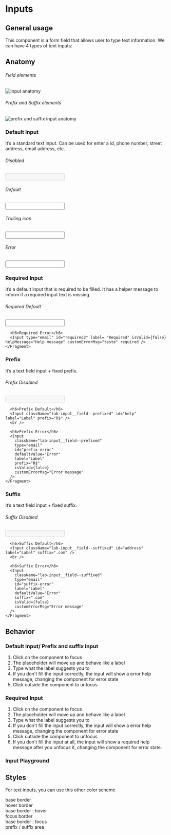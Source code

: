 

<Meta title="Components | Text Inputs" component={Input} />

<div class="docs-title">
  <div>
    <h1 class="docs-title__text">Inputs</h1>
  </div>
</div>

<div class="docs-content">

## General usage

This component is a form field that allows user to type text information.
We can have 4 types of text inputs:

## Anatomy

###### Field elements
![input anatomy](docs/anatomy.png)

###### Prefix and Suffix elements
![prefix and suffix input anatomy](docs/anatomy-02.png)
<br />

### Default Input

It’s a standard text input. Can be used for enter a id, phone number, street address, email address, etc.

<Preview>
  <Story name="Default Input">
    <Fragment>
      <h6>Disabled</h6>
      <Input type="text" id="disabled" label="Disabled" disabled />
      <br />
      <h6>Default</h6>
      <Input id="id" label="Label" />
      <br />
      <h6>Trailing icon</h6>
      <Input id="id2" label="Label" icon="eye-opened" iconColor="mineral70" />
      <br />
      <h6>Error</h6>
      <Input type="email" id="error" label="Name" defaultValue="Teste" customErrorMsg="Error message" />
    </Fragment>
  </Story>
</Preview>

### Required Input

It’s a default input that is required to be filled. It has a helper message to inform if a required input text is missing.

<Preview>
  <Story name="Required Input">
    <Fragment>
      <h6>Required Default</h6>
      <Input type="text" id="required" label= "Label" helpMessage="Help message" required />
      
      <h6>Required Error</h6>
      <Input type="email" id="required2" label= "Required" isValid={false} helpMessage="Help message" customErrorMsg="teste" required />
    </Fragment>
  </Story>
</Preview>

### Prefix

It’s a text field input + fixed prefix.

<Preview>
  <Story name="Prefix Input">
    <Fragment>
      <h6>Prefix Disabled</h6>
      <Input className="lab-input__field--prefixed" id="prefix" label="Label" prefix="R$" disabled />
      <br />
      
      <h6>Prefix Default</h6>
      <Input className="lab-input__field--prefixed" id="help" label="Label" prefix="R$" />
      <br />
      
      <h6>Prefix Error</h6>
      <Input
        className="lab-input__field--prefixed"
        type="email"
        id="prefix-error"
        defaultValue="Error"
        label="Label"
        prefix="R$"
        isValid={false} 
        customErrorMsg="Error message"
      />
    </Fragment>
  </Story>
</Preview>

### Suffix

It’s a text field input + fixed suffix.

<Preview>
  <Story name="Suffix Input">
    <Fragment>
      <h6>Suffix Disabled</h6>
      <Input className="lab-input__field--suffixed" id="suffix" label="Label" suffix=".com" disabled />
      <br/>
      
      <h6>Suffix Default</h6>
      <Input className="lab-input__field--suffixed" id="address" label="Label" suffix=".com" />
      <br />
      
      <h6>Suffix Error</h6>
      <Input 
        className="lab-input__field--suffixed" 
        type="email" 
        id="suffix-error" 
        label="Label" 
        defaultValue="Error" 
        suffix=".com"
        isValid={false} 
        customErrorMsg="Error message" 
      />
    </Fragment>
  </Story>
</Preview>

## Behavior
### Default input/ Prefix and suffix input

1. Click on the component to focus
2. The placeholder will move up and behave like a label
3. Type what the label suggests you to
4. If you don't fill the input correctly, the input will show a error help message,
changing the component for error state
5. Click outside the component to unfocus

### Required Input

1. Click on the component to focus
2. The placeholder will move up and behave like a label
3. Type what the label suggests you to
4. If you don't fill the input correctly,
the input will show a error help message, changing the component for error state
5. Click outside the component to unfocus
6. If you don't fill the input at all, the input will show a required help
message after you unfocus it, changing the component for error state.

### Input Playground

<Preview>
  <Story name="Input Playground">
  <Fragment>
    <InputBehaviorTest />
  </Fragment>
  </Story>
</Preview>

## Styles

For text inputs, you can use this other color scheme
<Preview>
  <Story name="Styles">
  <Fragment>
    <div className="input-colors base">
      base border
    </div>
    <div className="input-colors hover">
      <span>hover border</span>
    </div>
    <div className="input-colors hover-border">
      base border : hover
    </div>
    <div className="input-colors focus">
      focus border
    </div>
    <div className="input-colors focus-border">
      base border : focus    
    </div>
    <div className="input-colors prefix">
      prefix / suffix area    
    </div>
  </Fragment>
  </Story>
</Preview>

</div>
